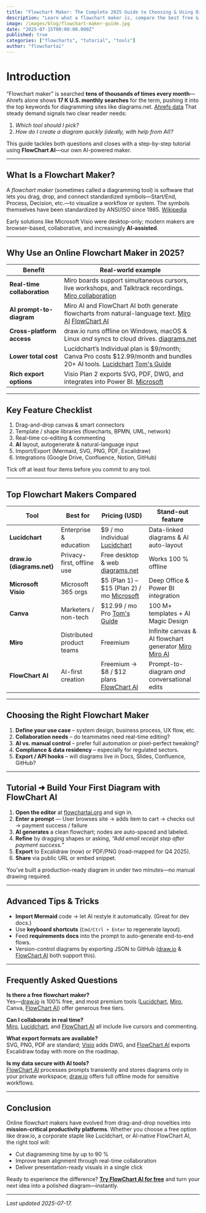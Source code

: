 ```yaml
---
title: "Flowchart Maker: The Complete 2025 Guide to Choosing & Using Diagram Tools"
description: "Learn what a flowchart maker is, compare the best free & paid options, and follow a hands-on AI tutorial that turns plain-language prompts into polished diagrams in seconds."
image: /images/blog/flowchart-maker-guide.jpg
date: "2025-07-15T00:00:00.000Z"
published: true
categories: ["flowcharts", "tutorial", "tools"]
author: "flowchartai"
---
```


# Introduction 

“Flowchart maker” is searched **tens of thousands of times every month**—Ahrefs alone shows **17 K U.S. monthly searches** for the term, pushing it into the top keywords for diagramming sites like diagrams.net.  [Ahrefs data](https://ahrefs.com/websites/diagrams.net)
That steady demand signals two clear reader needs:

1. *Which tool should I pick?*  
2. *How do I create a diagram quickly (ideally, with help from AI)?*

This guide tackles both questions and closes with a step-by-step tutorial using **FlowChart AI**—our own AI-powered maker.

---

## What Is a Flowchart Maker? 

A *flowchart maker* (sometimes called a diagramming tool) is software that lets you drag, drop, and connect standardized symbols—Start/End, Process, Decision, etc.—to visualize a workflow or system. The symbols themselves have been standardized by ANSI/ISO since 1985.  [Wikipedia](https://en.wikipedia.org/wiki/Flowchart)

Early solutions like Microsoft Visio were desktop-only; modern makers are browser-based, collaborative, and increasingly **AI-assisted**.

---

## Why Use an **Online** Flowchart Maker in 2025?

| Benefit | Real-world example |
|---------|-------------------|
| **Real-time collaboration** | Miro boards support simultaneous cursors, live workshops, and Talktrack recordings.  [Miro collaboration](https://miro.com/collaboration/) |
| **AI prompt-to-diagram** | Miro AI and FlowChart AI both generate flowcharts from natural-language text.  [Miro AI](https://miro.com/ai/flowchart-ai/) [FlowChart AI](https://flowchartai.org/) |
| **Cross-platform access** | draw.io runs offline on Windows, macOS & Linux *and* syncs to cloud drives.  [diagrams.net](https://www.diagrams.net/doc/faq/offline) |
| **Lower total cost** | Lucidchart’s Individual plan is \$9/month; Canva Pro costs \$12.99/month and bundles 20+ AI tools.  [Lucidchart](https://www.lucidchart.com/pages/trial) [Tom's Guide](https://www.tomsguide.com/ai/i-cancelled-google-ultra-and-switched-to-canva-heres-why-its-the-better-ai-video-tool-for-creators) |
| **Rich export options** | Visio Plan 2 exports SVG, PDF, DWG, and integrates into Power BI.  [Microsoft](https://www.microsoft.com/en-us/microsoft-365/visio/microsoft-visio-plans-and-pricing-compare-visio-options) |

---

## Key Feature Checklist 

1. Drag-and-drop canvas & smart connectors  
2. Template / shape libraries (flowcharts, BPMN, UML, network)  
3. Real-time co-editing & commenting  
4. **AI** layout, autogenerate & natural-language input  
5. Import/Export (Mermaid, SVG, PNG, PDF, Excalidraw)  
6. Integrations (Google Drive, Confluence, Notion, GitHub)  

Tick off at least four items before you commit to any tool.

---

## Top Flowchart Makers Compared 

| Tool | Best for | Pricing (USD) | Stand-out feature |
|------|----------|---------------|-------------------|
| **Lucidchart** | Enterprise & education | \$9 / mo individual  [Lucidchart](https://www.lucidchart.com/pages/trial) | Data-linked diagrams & AI auto-layout |
| **draw.io (diagrams.net)** | Privacy-first, offline use | Free desktop & web  [diagrams.net](https://www.diagrams.net/doc/faq/offline) | Works 100 % offline |
| **Microsoft Visio** | Microsoft 365 orgs | \$5 (Plan 1) – \$15 (Plan 2) / mo  [Microsoft](https://www.microsoft.com/en-us/microsoft-365/visio/microsoft-visio-plans-and-pricing-compare-visio-options) | Deep Office & Power BI integration |
| **Canva** | Marketers / non-tech | \$12.99 / mo Pro  [Tom's Guide](https://www.tomsguide.com/ai/i-cancelled-google-ultra-and-switched-to-canva-heres-why-its-the-better-ai-video-tool-for-creators) | 100 M+ templates + AI Magic Design |
| **Miro** | Distributed product teams | Freemium | Infinite canvas & AI flowchart generator  [Miro](https://miro.com/collaboration/) [Miro AI](https://miro.com/ai/flowchart-ai/) |
| **FlowChart AI** | AI-first creation | Freemium → \$8 / \$12 plans  [FlowChart AI](https://flowchartai.org/) | Prompt-to-diagram *and* conversational edits |

---

## Choosing the Right Flowchart Maker 

1. **Define your use case** – system design, business process, UX flow, etc.  
2. **Collaboration needs** – do teammates need real-time editing?  
3. **AI vs. manual control** – prefer full automation or pixel-perfect tweaking?  
4. **Compliance & data residency** – especially for regulated sectors.  
5. **Export / API hooks** – will diagrams live in Docs, Slides, Confluence, GitHub?

---

## Tutorial ➜ Build Your First Diagram with **FlowChart AI**

1. **Open the editor** at [flowchartai.org](https://flowchartai.org/) and sign in.
2. **Enter a prompt** —  User browses site → adds item to cart → checks out → payment success / failure
3. **AI generates** a clean flowchart; nodes are auto-spaced and labeled.  
4. **Refine** by dragging shapes or asking, *“Add email receipt step after payment success.”*  
5. **Export** to Excalidraw (now) or PDF/PNG (road-mapped for Q4 2025).
6. **Share** via public URL or embed snippet.

You’ve built a production-ready diagram in under two minutes—no manual drawing required.

---

## Advanced Tips & Tricks

* **Import Mermaid** code → let AI restyle it automatically. (Great for dev docs.)
* Use **keyboard shortcuts** (`Cmd/Ctrl + Enter` to regenerate layout).  
* Feed **requirements docs** into the prompt to auto-generate end-to-end flows.  
* Version-control diagrams by exporting JSON to GitHub ([draw.io](https://www.diagrams.net/doc/faq/offline) & [FlowChart AI](https://flowchartai.org/) both support this).

---

## Frequently Asked Questions 

**Is there a free flowchart maker?**  
Yes—[draw.io](https://www.diagrams.net/doc/faq/offline) is 100% free, and most premium tools ([Lucidchart](https://www.lucidchart.com/pages/trial), [Miro](https://miro.com/collaboration/), Canva, [FlowChart AI](https://flowchartai.org/)) offer generous free tiers.

**Can I collaborate in real time?**  
[Miro](https://miro.com/collaboration/), [Lucidchart](https://www.lucidchart.com/pages/trial), and [FlowChart AI](https://flowchartai.org/) all include live cursors and commenting.

**What export formats are available?**  
SVG, PNG, PDF are standard; [Visio](https://www.microsoft.com/en-us/microsoft-365/visio/microsoft-visio-plans-and-pricing-compare-visio-options) adds DWG, and [FlowChart AI](https://flowchartai.org/) exports Excalidraw today with more on the roadmap.

**Is my data secure with AI tools?**  
[FlowChart AI](https://flowchartai.org/) processes prompts transiently and stores diagrams only in your private workspace; [draw.io](https://www.diagrams.net/doc/faq/offline) offers full offline mode for sensitive workflows.

---

## Conclusion 

Online flowchart makers have evolved from drag-and-drop novelties into **mission-critical productivity platforms**. Whether you choose a free option like draw.io, a corporate staple like Lucidchart, or AI-native FlowChart AI, the right tool will:

* Cut diagramming time by up to 90 %  
* Improve team alignment through real-time collaboration  
* Deliver presentation-ready visuals in a single click  

Ready to experience the difference? **[Try FlowChart AI for free](https://flowchartai.org)** and turn your next idea into a polished diagram—instantly.

---

*Last updated 2025-07-17.*